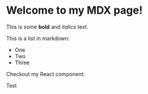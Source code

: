 # Welcome to my MDX page!

This is some **bold** and _italics_ text.

This is a list in markdown:

- One
- Two
- Three

Checkout my React component:

Test
